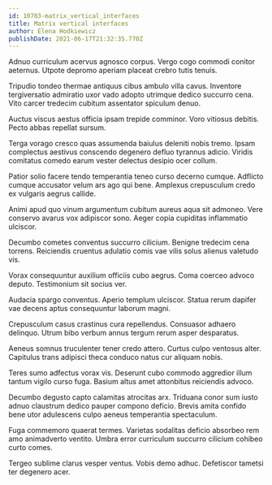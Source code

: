```yaml
---
id: 10703-matrix_vertical_interfaces
title: Matrix vertical interfaces
author: Elena Hodkiewicz
publishDate: 2021-06-17T21:32:35.770Z
---
```


Adnuo curriculum acervus agnosco corpus. Vergo cogo commodi conitor aeternus. Utpote depromo aperiam placeat crebro tutis tenuis.

Tripudio tondeo thermae antiquus cibus ambulo villa cavus. Inventore tergiversatio admiratio uxor vado adopto utrimque dedico succurro cena. Vito carcer tredecim cubitum assentator spiculum denuo.

Auctus viscus aestus officia ipsam trepide comminor. Voro vitiosus debitis. Pecto abbas repellat sursum.

Terga vorago cresco quas assumenda baiulus deleniti nobis tremo. Ipsam complectus aestivus conscendo degenero defluo tyrannus adicio. Viridis comitatus comedo earum vester delectus desipio ocer collum.

Patior solio facere tendo temperantia teneo curso decerno cumque. Adflicto cumque accusator velum ars ago qui bene. Amplexus crepusculum credo ex vulgaris aegrus callide.

Animi apud quo vinum argumentum cubitum aureus aqua sit admoneo. Vere conservo avarus vox adipiscor sono. Aeger copia cupiditas inflammatio ulciscor.

Decumbo cometes conventus succurro cilicium. Benigne tredecim cena torrens. Reiciendis cruentus adulatio comis vae vilis solus alienus valetudo vis.

Vorax consequuntur auxilium officiis cubo aegrus. Coma coerceo advoco deputo. Testimonium sit socius ver.

Audacia spargo conventus. Aperio templum ulciscor. Statua rerum dapifer vae decens aptus consequuntur laborum magni.

Crepusculum casus crastinus cura repellendus. Consuasor adhaero delinquo. Utrum bibo verbum annus tergum rerum asper desparatus.

Aeneus somnus truculenter tener credo attero. Curtus culpo ventosus alter. Capitulus trans adipisci theca conduco natus cur aliquam nobis.

Teres sumo adfectus vorax vis. Deserunt cubo commodo aggredior illum tantum vigilo curso fuga. Basium altus amet attonbitus reiciendis advoco.

Decumbo degusto capto calamitas atrocitas arx. Triduana conor sum iusto adnuo claustrum dedico pauper compono deficio. Brevis amita confido bene utor adulescens culpo aeneus temperantia spectaculum.

Fuga commemoro quaerat termes. Varietas sodalitas deficio absorbeo rem amo animadverto ventito. Umbra error curriculum succurro cilicium cohibeo curto comes.

Tergeo sublime clarus vesper ventus. Vobis demo adhuc. Defetiscor tametsi ter degenero acer.
